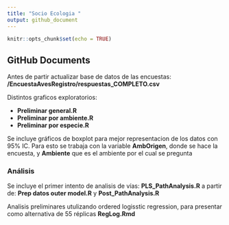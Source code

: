 ```yaml
---
title: "Socio Ecologia "
output: github_document
---
```


```r
knitr::opts_chunk$set(echo = TRUE)
```

## GitHub Documents

Antes de partir actualizar base de datos de las encuestas: **/EncuestaAvesRegistro/respuestas_COMPLETO.csv**

Distintos graficos exploratorios: 

- **Preliminar general.R**
- **Preliminar por ambiente.R**
- **Preliminar por especie.R**

Se incluye gráficos de boxplot para mejor representacion de los datos con 95% IC. Para esto se trabaja con la variable **AmbOrigen**, donde se hace la encuesta, y **Ambiente** que es el ambiente por el cual se pregunta

### Análisis

Se incluye el primer intento de analisis de vías:
**PLS_PathAnalysis.R** a partir de:  **Prep datos outer model.R** y  **Post_PathAnalysis.R**

Analisis preliminares utulizando ordered logisstic regression, para presentar como alternativa de 55 réplicas
**RegLog.Rmd**
